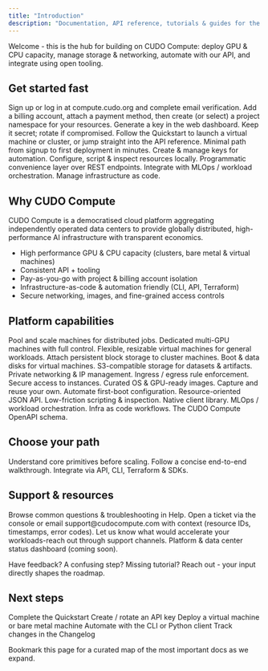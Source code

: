 ```yaml
---
title: "Introduction"
description: "Documentation, API reference, tutorials & guides for the CUDO Compute platform."
---
```

<Tip>Welcome - this is the hub for building on CUDO Compute: deploy GPU & CPU capacity, manage storage & networking, automate with our API, and integrate using open tooling.</Tip>

## Get started fast

<Steps>
  <Step title="Create an account" icon="user-plus">Sign up or log in at <Link href="https://compute.cudo.org" target="_blank">compute.cudo.org</Link> and complete email verification.</Step>
  <Step title="Create billing + project" icon="credit-card">Add a billing account, attach a payment method, then create (or select) a project namespace for your resources.</Step>
  <Step title="Get an API key" icon="key">Generate a key in the web dashboard. Keep it secret; rotate if compromised.</Step>
  <Step title="Deploy your first resource" icon="rocket">Follow the <Link href="/quickstart">Quickstart</Link> to launch a virtual machine or cluster, or jump straight into the <Link href="/docs/api/introduction">API reference</Link>.</Step>
</Steps>

<CardGroup cols={3}>
  <Card title="Quickstart" icon="rocket" href="/quickstart">Minimal path from signup to first deployment in minutes.</Card>
  <Card title="API Keys" icon="key" href="/docs/api/authentication">Create & manage keys for automation.</Card>
  <Card title="CLI (cudoctl)" icon="terminal" href="/tools/cli">Configure, script & inspect resources locally.</Card>
  <Card title="Python Client" icon="python" href="/tools/python-client">Programmatic convenience layer over REST endpoints.</Card>
  <Card title="dstack" icon="box" href="/tools/dstack">Integrate with MLOps / workload orchestration.</Card>
  <Card title="Terraform" icon="/docs/images/terraform.svg" color="transparent" href="https://registry.terraform.io/providers/CudoVentures/cudo/latest/docs" target="_blank">Manage infrastructure as code.</Card>
</CardGroup>

## Why CUDO Compute

CUDO Compute is a democratised cloud platform aggregating independently operated data centers to provide globally distributed, high-performance AI infrastructure with transparent economics.

- High performance GPU & CPU capacity (clusters, bare metal & virtual machines)
- Consistent API + tooling
- Pay-as-you-go with project & billing account isolation
- Infrastructure-as-code & automation friendly (CLI, API, Terraform)
- Secure networking, images, and fine-grained access controls

## Platform capabilities

<Tabs>
  <Tab title="Compute" icon="microchip">
    <CardGroup cols={3}>
      <Card title="Clusters" icon="cloud" href="/docs/guides/clusters/">Pool and scale machines for distributed jobs.</Card>
      <Card title="Bare Metal" icon="server" href="/docs/guides/machines/">Dedicated multi-GPU machines with full control.</Card>
      <Card title="Virtual Machines" icon="computer" href="/docs/guides/virtual-machines/">Flexible, resizable virtual machines for general workloads.</Card>
    </CardGroup>
  </Tab>
  <Tab title="Storage" icon="database">
    <CardGroup cols={3}>
      <Card title="Volumes" icon="hard-drive" href="/docs/guides/volumes/">Attach persistent block storage to cluster machines.</Card>
      <Card title="Disks" icon="hard-drive" href="/docs/guides/disks/">Boot & data disks for virtual machines.</Card>
      <Card title="Object Storage" icon="bucket" href="/docs/guides/object-storage/">S3-compatible storage for datasets & artifacts.</Card>
    </CardGroup>
  </Tab>
  <Tab title="Networking & Security" icon="globe">
    <CardGroup cols={3}>
      <Card title="Networks" icon="globe" href="/docs/guides/networks/">Private networking & IP management.</Card>
      <Card title="Security Groups" icon="shield" href="/docs/guides/security-groups/">Ingress / egress rule enforcement.</Card>
      <Card title="SSH Keys" icon="key" href="/docs/guides/virtual-machines/create-a-virtual-machine#ssh-keys">Secure access to instances.</Card>
    </CardGroup>
  </Tab>
  <Tab title="Images & OS" icon="image">
    <CardGroup cols={3}>
      <Card title="Public Images" icon="compact-disc" href="/docs/guides/images/">Curated OS & GPU-ready images.</Card>
      <Card title="Private Images" icon="compact-disc" href="/docs/guides/images/create-an-image">Capture and reuse your own.</Card>
      <Card title="Cloud-init" icon="cog" href="/docs/guides/virtual-machines/create-a-virtual-machine#startup-script">Automate first-boot configuration.</Card>
    </CardGroup>
  </Tab>
  <Tab title="Automation & Tooling" icon="code">
    <CardGroup cols={3}>
      <Card title="REST API" icon="code" href="/docs/api/introduction">Resource-oriented JSON API.</Card>
      <Card title="CLI" icon="terminal" href="/tools/cli">Low-friction scripting & inspection.</Card>
      <Card title="Python" icon="python" href="/tools/python-client">Native client library.</Card>
      <Card title="dstack" icon="box" href="/tools/dstack">MLOps / workload orchestration.</Card>
      <Card title="Terraform" icon="/docs/images/terraform.svg" color="transparent"  href="https://registry.terraform.io/providers/CudoVentures/cudo/latest/docs" target="_blank">Infra as code workflows.</Card>
      <Card title="OpenAPI" icon="file" href="/docs/api/introduction#openapi-specification">The CUDO Compute OpenAPI schema.</Card>
    </CardGroup>
  </Tab>
</Tabs>

## Choose your path

<CardGroup cols={3}>
  <Card title="Learn the concepts" icon="book" href="/docs/api/introduction#key-concepts">Understand core primitives before scaling.</Card>
  <Card title="Deploy quickly" icon="rocket" href="/quickstart">Follow a concise end-to-end walkthrough.</Card>
  <Card title="Automate" icon="code" href="/docs/api/introduction">Integrate via API, CLI, Terraform & SDKs.</Card>
</CardGroup>

## Support & resources

<AccordionGroup>
  <Accordion title="Help center" icon="life-ring">Browse common questions & troubleshooting in <Link href="/docs/help/">Help</Link>.</Accordion>
  <Accordion title="Report an issue" icon="warning">Open a ticket via the console or email support@cudocompute.com with context (resource IDs, timestamps, error codes).</Accordion>
  <Accordion title="Request features" icon="sparkles">Let us know what would accelerate your workloads-reach out through support channels.</Accordion>
  <Accordion title="Status & availability" icon="cloud">Platform & data center status dashboard (coming soon).</Accordion>
</AccordionGroup>

<Note type="info">Have feedback? A confusing step? Missing tutorial? Reach out - your input directly shapes the roadmap.</Note>

## Next steps

<Checklist>
  <CheckItem>Complete the <Link href="/quickstart">Quickstart</Link></CheckItem>
  <CheckItem>Create / rotate an <Link href="/docs/api/authentication">API key</Link></CheckItem>
  <CheckItem>Deploy a <Link href="/docs/guides/virtual-machines/create-a-virtual-machine">virtual machine</Link> or <Link href="/docs/guides/machines/create-a-bare-metal-machine">bare metal machine</Link></CheckItem>
  <CheckItem>Automate with the <Link href="/tools/cli">CLI</Link> or <Link href="/tools/python-client">Python client</Link></CheckItem>
  <CheckItem>Track changes in the <Link href="/docs/api/changelog">Changelog</Link></CheckItem>
</Checklist>

<Tip>Bookmark this page for a curated map of the most important docs as we expand.</Tip>
